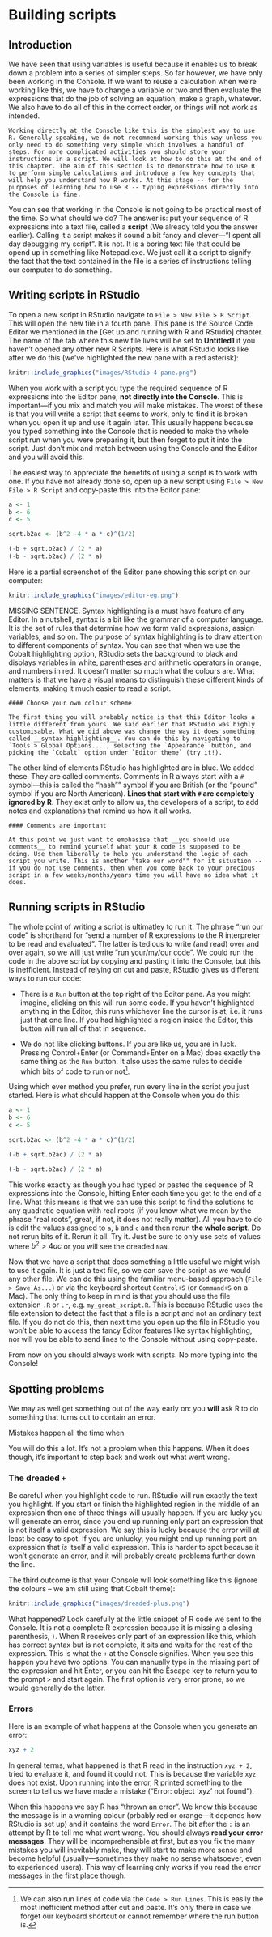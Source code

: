 # Building scripts {#scripts}

## Introduction

We have seen that using variables is useful because it enables us to break down a problem into a series of simpler steps. So far however, we have only been working in the Console. If we want to reuse a calculation when we're working like this, we have to change a variable or two and then evaluate the expressions that do the job of solving an equation, make a graph, whatever. We also have to do all of this in the correct order, or things will not work as intended.

```block
Working directly at the Console like this is the simplest way to use R. Generally speaking, we do not recommend working this way unless you only need to do something very simple which involves a handful of steps. For more complicated activities you should store your instructions in a script. We will look at how to do this at the end of this chapter. The aim of this section is to demonstrate how to use R to perform simple calculations and introduce a few key concepts that will help you understand how R works. At this stage -- for the purposes of learning how to use R -- typing expressions directly into the Console is fine.
```

You can see that working in the Console is not going to be practical most of the time. So what should we do? The answer is: put your sequence of R expressions into a text file, called a __script__ (We already told you the answer earlier). Calling it a script makes it sound a bit fancy and clever---"I spent all day debugging my script". It is not. It is a boring text file that could be opend up in something like Notepad.exe. We just call it a script to signify the fact that the text contained in the file is a series of instructions telling our computer to do something.

## Writing scripts in RStudio

To open a new script in RStudio navigate to `File > New File > R Script`. This will open the new file in a fourth pane. This pane is the Source Code Editor we mentioned in the [Get up and running with R and RStudio] chapter. The name of the tab where this new file lives will be set to __Untitled1__ if you haven't opened any other new R Scripts. Here is what RStudio looks like after we do this (we've highlighted the new pane with a red asterisk):

```r
knitr::include_graphics("images/RStudio-4-pane.png")
```

When you work with a script you type the required sequence of R expressions into the Editor pane, **not directly into the Console**. This is important---if you mix and match you will make mistakes. The worst of these is that you will write a script that seems to work, only to find it is broken when you open it up and use it again later. This usually happens because you typed something into the Console that is needed to make the whole script run when you were preparing it, but then forget to put it into the script. Just don't mix and match between using the Console and the Editor and you will avoid this.

The easiest way to appreciate the benefits of using a script is to work with one. If you have not already done so, open up a new script using `File > New File > R Script` and copy-paste this into the Editor pane:
```r
a <- 1
b <- 6
c <- 5

sqrt.b2ac <- (b^2 -4 * a * c)^(1/2)

(-b + sqrt.b2ac) / (2 * a)
(-b - sqrt.b2ac) / (2 * a)
```
Here is a partial screenshot of the Editor pane showing this script on our computer:

```r
knitr::include_graphics("images/editor-eg.png")
```

MISSING SENTENCE. Syntax highlighting is a must have feature of any Editor. In a nutshell, syntax is a bit like the grammar of a computer language. It is the set of rules that determine how we form valid expressions, assign variables, and so on. The purpose of syntax highlighting is to draw attention to different components of syntax. You can see that when we use the Cobalt highlighting option, RStudio sets the background to black and displays variables in white, parentheses and arithmetic operators in orange, and numbers in red. It doesn't matter so much what the colours are. What matters is that we have a visual means to distinguish these different kinds of elements, making it much easier to read a script.

```block
#### Choose your own colour scheme

The first thing you will probably notice is that this Editor looks a little different from yours. We said earlier that RStudio was highly customisable. What we did above was change the way it does something called __syntax highlighting__. You can do this by navigating to `Tools > Global Options...`, selecting the `Appearance` button, and picking the `Cobalt` option under `Editor theme` (try it!). 
```

The other kind of elements RStudio has highlighted are in blue. We added these. They are called comments. Comments in R always start with a `#` symbol---this is called the "hash"" symbol if you are British (or the "pound" symbol if you are North American). **Lines that start with `#` are completely ignored by R**. They exist only to allow us, the developers of a script, to add notes and explanations that remind us how it all works. 

```block
#### Comments are important

At this point we just want to emphasise that __you should use comments__ to remind yourself what your R code is supposed to be doing. Use them liberally to help you understand the logic of each script you write. This is another "take our word"" for it situation -- if you do not use comments, then when you come back to your precious script in a few weeks/months/years time you will have no idea what it does. 
```

## Running scripts in RStudio

The whole point of writing a script is ultimatley to run it. The phrase "run our code" is shorthand for "send a number of R expressions to the R interpreter to be read and evaluated". The latter is tedious to write (and read) over and over again, so we will just write "run your/my/our code". We could run the code in the above script by copying and pasting it into the Console, but this is inefficient. Instead of relying on cut and paste, RStudio gives us different ways to run our code:

* There is a `Run` button at the top right of the Editor pane. As you might imagine, clicking on this will run some code. If you haven't highlighted anything in the Editor, this runs whichever line the cursor is at, i.e. it runs just that one line. If you had highlighted a region inside the Editor, this button will run all of that in sequence.

* We do not like clicking buttons. If you are like us, you are in luck. Pressing Control+Enter (or Command+Enter on a Mac) does exactly the same thing as the `Run` button. It also uses the same rules to decide which bits of code to run or not^[We can also run lines of code via the `Code > Run Lines`. This is easily the most inefficient method after cut and paste. It's only there in case we forget our keyboard shortcut or cannot remember where the run button is.].

Using which ever method you prefer, run every line in the script you just started. Here is what should happen at the Console when you do this:
```r
a <- 1
b <- 6
c <- 5

sqrt.b2ac <- (b^2 -4 * a * c)^(1/2)
```
```r
(-b + sqrt.b2ac) / (2 * a)
```
```r
(-b - sqrt.b2ac) / (2 * a)
```
This works exactly as though you had typed or pasted the sequence of R expressions into the Console, hitting Enter each time you get to the end of a line. What this means is that we can use this script to find the solutions to any quadratic equation with real roots (if you know what we mean by the phrase "real roots", great, if not, it does not really matter). All you have to do is edit the values assigned to `a`, `b` and `c` and then rerun **the whole script**. Do not rerun bits of it. Rerun it all. Try it. Just be sure to only use sets of values where $b^2 > 4ac$ or you will see the dreaded `NaN`.

Now that we have a script that does something a little useful we might wish to use it again. It is just a text file, so we can save the script as we would any other file. We can do this using the familiar menu-based approach (`File > Save As...`) or via the keyboard shortcut `Control+S` (or `Command+S` on a Mac). The only thing to keep in mind is that you should use the file extension `.R` or `.r`, e.g. `my_great_script.R`. This is because RStudio uses the file extension to detect the fact that a file is a script and not an ordinary text file. If you do not do this, then next time you open up the file in RStudio you won't be able to access the fancy Editor features like syntax highlighting, nor will you be able to send lines to the Console without using copy-paste.

From now on you should always work with scripts. No more typing into the Console!

## Spotting problems

We may as well get something out of the way early on: you __will__ ask R to do something that turns out to contain an error. 

Mistakes happen all the time when 

You will do this a lot. It's not a problem when this happens. When it does though, it's important to step back and work out what went wrong.

### The dreaded `+`

Be careful when you highlight code to run. RStudio will run exactly the text you highlight. If you start or finish the highlighted region in the middle of an expression then one of three things will usually happen. If you are lucky you will generate an error, since you end up running only part an expression that is not itself a valid expression. We say this is lucky because the error will at least be easy to spot. If you are unlucky, you might end up running part an expression that _is_ itself a valid expression. This is harder to spot because it won't generate an error, and it will probably create problems further down the line. 

The third outcome is that your Console will look something like this (ignore the colours -- we am still using that Cobalt theme):

```r
knitr::include_graphics("images/dreaded-plus.png")
```

What happened? Look carefully at the little snippet of R code we sent to the Console. It is not a complete R expression because it is missing a closing parenthesis, `)`. When R receives only part of an expression like this, which has correct syntax but is not complete, it sits and waits for the rest of the expression. This is what the `+` at the Console signifies. When you see this happen you have two options. You can manually type in the missing part of the expression and hit Enter, or you can hit the Escape key to return you to the prompt `>` and start again. The first option is very error prone, so we would generally do the latter.

### Errors

Here is an example of what happens at the Console when you generate an error:
```r
xyz + 2
```
In general terms, what happened is that R read in the instruction `xyz + 2`, tried to evaluate it, and found it could not. This is because the variable `xyz` does not exist. Upon running into the error, R printed something to the screen to tell us we have made a mistake ("Error: object 'xyz' not found"). 

When this happens we say R has "thrown an error". We know this because the message is in a warning colour (prbably red or orange---it depends how RStudio is set up) and it contains the word `Error`. The bit after the `:` is an attempt by R to tell me what went wrong. You should always __read your error messages__. They will be incomprehensible at first, but as you fix the many mistakes you will inevitably make, they will start to make more sense and become helpful (usually---sometimes they make no sense whatsoever, even to experienced users). This way of learning only works if you read the error messages in the first place though.
